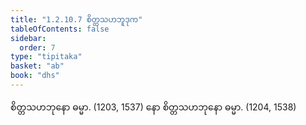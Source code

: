 ```yaml
---
title: "1.2.10.7 စိတ္တသဟဘူဒုက"
tableOfContents: false
sidebar:
  order: 7
type: "tipitaka"
basket: "ab"
book: "dhs"
---
```



<DynamicBreadcrumb />

<Division number="83" book="dhs" e="ch" v="29" p="12">

<Paragraph number="198" book="dhs">
စိတ္တသဟဘုနော ဓမ္မာ. (<Emphasis>1203, 1537</Emphasis>)
</Paragraph>

<Paragraph number="199" book="dhs">
နော စိတ္တသဟဘုနော ဓမ္မာ. (<Emphasis>1204, 1538</Emphasis>)
</Paragraph>
</Division>